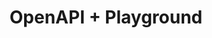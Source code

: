 ---
title: 'OpenAPI + Playground'
description: 'Thoughts on the OpenAPI support and Interactive Playground'
icon: 'terminal'
---